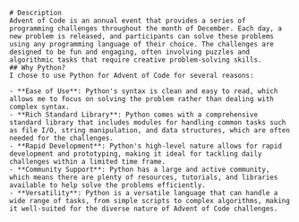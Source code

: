 <div style="text-align: left">

    # Description
    Advent of Code is an annual event that provides a series of programming challenges throughout the month of December. Each day, a new problem is released, and participants can solve these problems using any programming language of their choice. The challenges are designed to be fun and engaging, often involving puzzles and algorithmic tasks that require creative problem-solving skills.
    ## Why Python?
    I chose to use Python for Advent of Code for several reasons:

    - **Ease of Use**: Python's syntax is clean and easy to read, which allows me to focus on solving the problem rather than dealing with complex syntax.
    - **Rich Standard Library**: Python comes with a comprehensive standard library that includes modules for handling common tasks such as file I/O, string manipulation, and data structures, which are often needed for the challenges.
    - **Rapid Development**: Python's high-level nature allows for rapid development and prototyping, making it ideal for tackling daily challenges within a limited time frame.
    - **Community Support**: Python has a large and active community, which means there are plenty of resources, tutorials, and libraries available to help solve the problems efficiently.
    - **Versatility**: Python is a versatile language that can handle a wide range of tasks, from simple scripts to complex algorithms, making it well-suited for the diverse nature of Advent of Code challenges.


</div>
